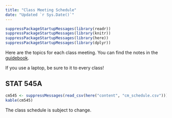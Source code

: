 ```yaml
---
title: "Class Meeting Schedule"
date: "Updated `r Sys.Date()`"
---
```


```r
suppressPackageStartupMessages(library(readr))
suppressPackageStartupMessages(library(knitr))
suppressPackageStartupMessages(library(here))
suppressPackageStartupMessages(library(dplyr))
```

Here are the topics for each class meeting. You can find the notes in the [guidebook](https://wiernik-datascience-classroom.netlify.com).

If you use a laptop, be sure to it to every class!

## STAT 545A

```r
cm545 <- suppressMessages(read_csv(here("content", "cm_schedule.csv")))
kable(cm545)
```

The class schedule is subject to change.
